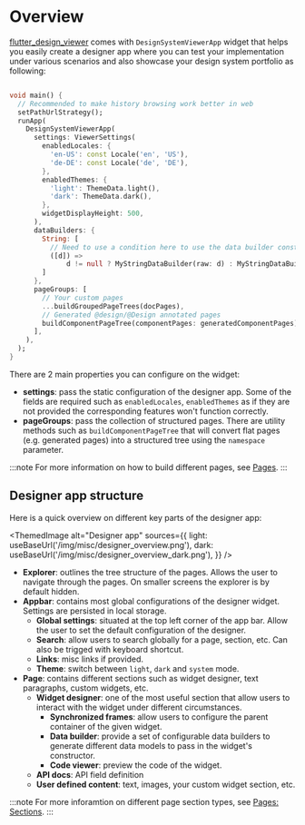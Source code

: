 
# Overview

[flutter_design_viewer](https://pub.dev/packages/flutter_design_viewer) comes with `DesignSystemViewerApp` widget
that helps you easily create a designer app where you can test your implementation under various scenarios and also
showcase your design system portfolio as following:

```dart

void main() {
  // Recommended to make history browsing work better in web
  setPathUrlStrategy();
  runApp(
    DesignSystemViewerApp(
      settings: ViewerSettings(
        enabledLocales: {
          'en-US': const Locale('en', 'US'),
          'de-DE': const Locale('de', 'DE'),
        },
        enabledThemes: {
          'light': ThemeData.light(),
          'dark': ThemeData.dark(),
        },
        widgetDisplayHeight: 500,
      ),
      dataBuilders: {
        String: [
          // Need to use a condition here to use the data builder constructor's default value
          ([d]) =>
              d != null ? MyStringDataBuilder(raw: d) : MyStringDataBuilder(),
        ]
      },
      pageGroups: [
        // Your custom pages
        ...buildGroupedPageTrees(docPages),
        // Generated @design/@Design annotated pages
        buildComponentPageTree(componentPages: generatedComponentPages),
      ],
    ),
  );
}

```

There are 2 main properties you can configure on the widget:
- **settings**: pass the static configuration of the designer app. Some of the fields are required such as `enabledLocales`, `enabledThemes` as 
if they are not provided the corresponding features won't function correctly.
- **pageGroups**: pass the collection of structured pages. There are utility methods such as `buildComponentPageTree` that will
convert flat pages (e.g. generated pages) into a structured tree using the `namespace` parameter.

:::note
For more information on how to build different pages, see [Pages](/docs/designer/pages).
:::

## Designer app structure

Here is a quick overview on different key parts of the designer app:

<ThemedImage
  alt="Designer app"
  sources={{
    light: useBaseUrl('/img/misc/designer_overview.png'),
    dark: useBaseUrl('/img/misc/designer_overview_dark.png'),
  }}
/>

- **Explorer**: outlines the tree structure of the pages. Allows the user to navigate through the pages. On smaller screens the explorer is by default hidden.
- **Appbar**: contains most global configurations of the designer widget. Settings are persisted in local storage.
  - **Global settings**: situated at the top left corner of the app bar. Allow the user to set the default configuration of the designer.
  - **Search**: allow users to search globally for a page, section, etc. Can also be trigged with keyboard shortcut. 
  - **Links**: misc links if provided.
  - **Theme**: switch between `light`, `dark` and `system` mode.
- **Page**: contains different sections such as widget designer, text paragraphs, custom widgets, etc.
  - **Widget designer**: one of the most useful section that allow users to interact with the widget under different circumstances.
    - **Synchronized frames**: allow users to configure the parent container of the given widget.
    - **Data builder**: provide a set of configurable data builders to generate different data models to pass in the widget's constructor.
    - **Code viewer**: preview the code of the widget.
  - **API docs**: API field definition
  - **User defined content**: text, images, your custom widget section, etc.

:::note
For more inforamtion on different page section types, see [Pages: Sections](/docs/designer/pages#sections).
:::